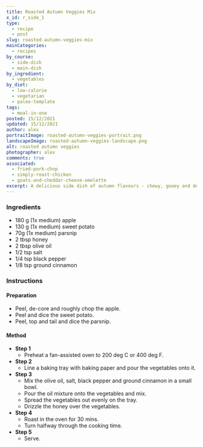 ```yaml
---
title: Roasted Autumn Veggies Mix
x_id: r_side_1
type:
  - recipe
  - post
slug: roasted-autumn-veggies-mix
mainCategories: 
  - recipes
by_course:
  - side-dish
  - main-dish
by_ingredient:
  - vegetables
by_diet:
  - low-calorie
  - vegetarian
  - paleo-template
tags:
  - meal-in-one
posted: 15/12/2021
updated: 15/12/2021
author: alex
portraitImage: roasted-autumn-veggies-portrait.png
landscapeImage: roasted-autumn-veggies-landscape.png
alt: roasted autumn veggies
photographer: alex
comments: true
associated: 
  - fried-pork-chop
  - simply-roast-chicken
  - goats-and-cheddar-cheese-omelette
excerpt: A delicious side dish of autumn flavours - chewy, gooey and delicious.
---
```


<Ingredients>

### Ingredients
    
  - 180 g (1x medium) apple
  - 130 g (1x medium) sweet potato
  - 70g (1x medium) parsnip
  - 2 tbsp honey
  - 2 tbsp olive oil
  - 1/2 tsp salt
  - 1/4 tsp black pepper
  - 1/8 tsp ground cinnamon

</Ingredients>

<Instructions>

### Instructions

#### Preparation
  - Peel, de-core and roughly chop the apple.
  - Peel and dice the sweet potato.
  - Peel, top and tail and dice the parsnip.

#### Method

  - **Step 1**
    - Preheat a fan-assisted oven to 200 deg C or 400 deg F.
  - **Step 2**
    - Line a baking tray with baking paper and pour the vegetables onto it.
  - **Step 3**
    - Mix the olive oil, salt, black pepper and ground cinnamon in a small bowl.
    - Pour the oil mixture onto the vegetables and mix.
    - Spread the vegetables out evenly on the tray.
    - Drizzle the honey over the vegetables.
  - **Step 4**
    - Roast in the oven for 30 mins.
    - Turn halfway through the cooking time.
  - **Step 5**
    - Serve.

</Instructions>



